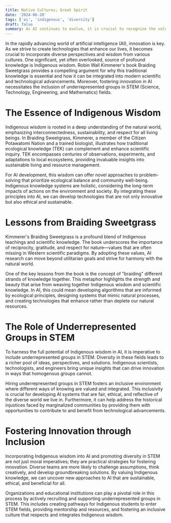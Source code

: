 ```yaml
---
title: Native Cultures; Great Spirit
date: '2024-06-20'
tags: ['ai', 'indigenous', 'diversity']
draft: false
summary: As AI continues to evolve, it is crucial to recognize the value of Indigenous wisdom and the importance of diversity in STEM. Robin Wall Kimmerer's Braiding Sweetgrass provides a roadmap for how traditional ecological knowledge can enrich scientific and technological endeavors. By hiring underrepresented groups and integrating their perspectives, we can create AI systems that are not only innovative but also ethical, sustainable, and inclusive. This holistic approach to AI development is essential for addressing the complex challenges of our time and building a better future for all.
---
```


In the rapidly advancing world of artificial intelligence (AI), innovation is key. As we strive to create technologies that enhance our lives, it becomes crucial to incorporate diverse perspectives and wisdom from various cultures. One significant, yet often overlooked, source of profound knowledge is Indigenous wisdom. Robin Wall Kimmerer's book Braiding Sweetgrass provides a compelling argument for why this traditional knowledge is essential and how it can be integrated into modern scientific and technological advancements. Moreover, fostering innovation in AI necessitates the inclusion of underrepresented groups in STEM (Science, Technology, Engineering, and Mathematics) fields.

# The Essence of Indigenous Wisdom

Indigenous wisdom is rooted in a deep understanding of the natural world, emphasizing interconnectedness, sustainability, and respect for all living beings. In Braiding Sweetgrass, Kimmerer, a member of the Citizen Potawatomi Nation and a trained biologist, illustrates how traditional ecological knowledge (TEK) can complement and enhance scientific inquiry. TEK encompasses centuries of observations, experiments, and adaptations to local ecosystems, providing invaluable insights into sustainable living and resource management.

For AI development, this wisdom can offer novel approaches to problem-solving that prioritize ecological balance and community well-being. Indigenous knowledge systems are holistic, considering the long-term impacts of actions on the environment and society. By integrating these principles into AI, we can develop technologies that are not only innovative but also ethical and sustainable.

# Lessons from Braiding Sweetgrass

Kimmerer's Braiding Sweetgrass is a profound blend of Indigenous teachings and scientific knowledge. The book underscores the importance of reciprocity, gratitude, and respect for nature—values that are often missing in Western scientific paradigms. By adopting these values, AI research can move beyond utilitarian goals and strive for harmony with the natural world.

One of the key lessons from the book is the concept of "braiding" different strands of knowledge together. This metaphor highlights the strength and beauty that arise from weaving together Indigenous wisdom and scientific knowledge. In AI, this could mean developing algorithms that are informed by ecological principles, designing systems that mimic natural processes, and creating technologies that enhance rather than deplete our natural resources.

# The Role of Underrepresented Groups in STEM

To harness the full potential of Indigenous wisdom in AI, it is imperative to include underrepresented groups in STEM. Diversity in these fields leads to a richer pool of ideas, perspectives, and solutions. Indigenous scientists, technologists, and engineers bring unique insights that can drive innovation in ways that homogenous groups cannot.

Hiring underrepresented groups in STEM fosters an inclusive environment where different ways of knowing are valued and integrated. This inclusivity is crucial for developing AI systems that are fair, ethical, and reflective of the diverse world we live in. Furthermore, it can help address the historical injustices faced by marginalized communities by providing them with opportunities to contribute to and benefit from technological advancements.

# Fostering Innovation through Inclusion

Incorporating Indigenous wisdom into AI and promoting diversity in STEM are not just moral imperatives; they are practical strategies for fostering innovation. Diverse teams are more likely to challenge assumptions, think creatively, and develop groundbreaking solutions. By valuing Indigenous knowledge, we can uncover new approaches to AI that are sustainable, ethical, and beneficial for all.

Organizations and educational institutions can play a pivotal role in this process by actively recruiting and supporting underrepresented groups in STEM. This includes creating pathways for Indigenous students to enter STEM fields, providing mentorship and resources, and fostering an inclusive culture that respects and integrates Indigenous wisdom.
